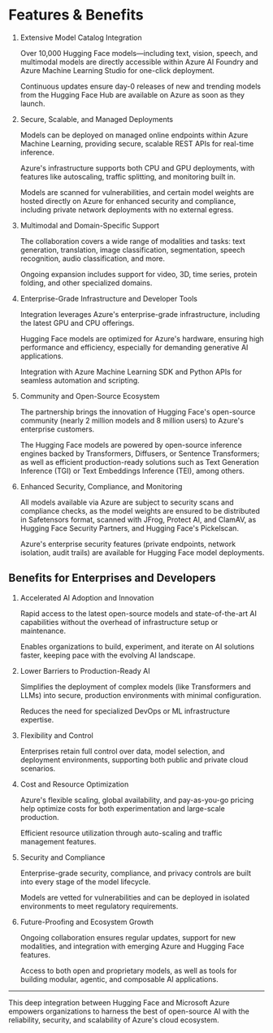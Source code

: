 # Features & Benefits

1. Extensive Model Catalog Integration

    Over 10,000 Hugging Face models—including text, vision, speech, and multimodal models are directly accessible within Azure AI Foundry and Azure Machine Learning Studio for one-click deployment.

    Continuous updates ensure day-0 releases of new and trending models from the Hugging Face Hub are available on Azure as soon as they launch.

2. Secure, Scalable, and Managed Deployments

    Models can be deployed on managed online endpoints within Azure Machine Learning, providing secure, scalable REST APIs for real-time inference.

    Azure's infrastructure supports both CPU and GPU deployments, with features like autoscaling, traffic splitting, and monitoring built in.

    Models are scanned for vulnerabilities, and certain model weights are hosted directly on Azure for enhanced security and compliance, including private network deployments with no external egress.

3. Multimodal and Domain-Specific Support

    The collaboration covers a wide range of modalities and tasks: text generation, translation, image classification, segmentation, speech recognition, audio classification, and more.

    Ongoing expansion includes support for video, 3D, time series, protein folding, and other specialized domains.

4. Enterprise-Grade Infrastructure and Developer Tools

    Integration leverages Azure's enterprise-grade infrastructure, including the latest GPU and CPU offerings.

    Hugging Face models are optimized for Azure's hardware, ensuring high performance and efficiency, especially for demanding generative AI applications.

    Integration with Azure Machine Learning SDK and Python APIs for seamless automation and scripting.

6. Community and Open-Source Ecosystem

    The partnership brings the innovation of Hugging Face's open-source community (nearly 2 million models and 8 million users) to Azure's enterprise customers.

    The Hugging Face models are powered by open-source inference engines backed by Transformers, Diffusers, or Sentence Transformers; as well as efficient production-ready solutions such as Text Generation Inference (TGI) or Text Embeddings Inference (TEI), among others.

7. Enhanced Security, Compliance, and Monitoring

    All models available via Azure are subject to security scans and compliance checks, as the model weights are ensured to be distributed in Safetensors format, scanned with JFrog, Protect AI, and ClamAV, as Hugging Face Security Partners, and Hugging Face's Pickelscan.

    Azure's enterprise security features (private endpoints, network isolation, audit trails) are available for Hugging Face model deployments.

## Benefits for Enterprises and Developers

1. Accelerated AI Adoption and Innovation

    Rapid access to the latest open-source models and state-of-the-art AI capabilities without the overhead of infrastructure setup or maintenance.

    Enables organizations to build, experiment, and iterate on AI solutions faster, keeping pace with the evolving AI landscape.

2. Lower Barriers to Production-Ready AI

    Simplifies the deployment of complex models (like Transformers and LLMs) into secure, production environments with minimal configuration.

    Reduces the need for specialized DevOps or ML infrastructure expertise.

3. Flexibility and Control

    Enterprises retain full control over data, model selection, and deployment environments, supporting both public and private cloud scenarios.

4. Cost and Resource Optimization

    Azure's flexible scaling, global availability, and pay-as-you-go pricing help optimize costs for both experimentation and large-scale production.

    Efficient resource utilization through auto-scaling and traffic management features.

5. Security and Compliance

    Enterprise-grade security, compliance, and privacy controls are built into every stage of the model lifecycle.

    Models are vetted for vulnerabilities and can be deployed in isolated environments to meet regulatory requirements.

6. Future-Proofing and Ecosystem Growth

    Ongoing collaboration ensures regular updates, support for new modalities, and integration with emerging Azure and Hugging Face features.

    Access to both open and proprietary models, as well as tools for building modular, agentic, and composable AI applications.

---

This deep integration between Hugging Face and Microsoft Azure empowers organizations to harness the best of open-source AI with the reliability, security, and scalability of Azure's cloud ecosystem.

